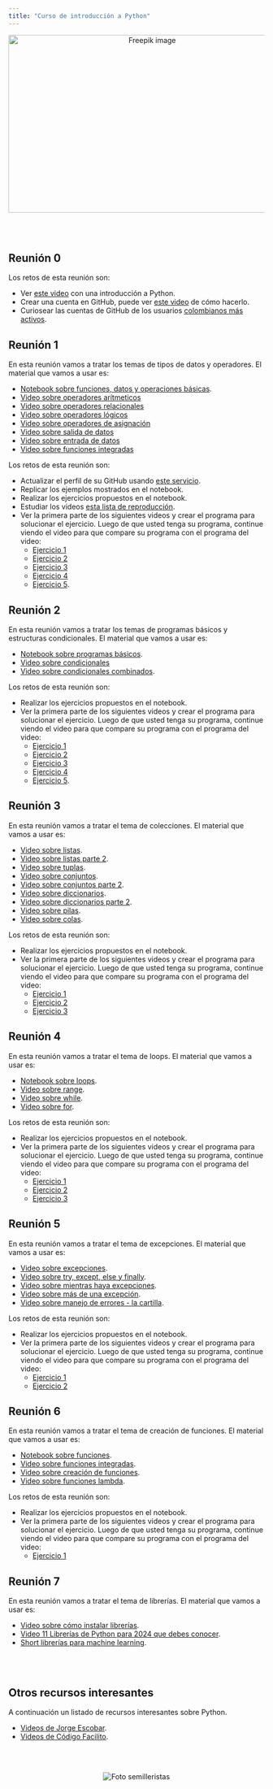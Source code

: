 ```yaml
---
title: "Curso de introducción a Python"
---
```


<center>
<img src="imagenes/girl_prog.jpg" alt="Freepik image" width="550" height="350">
</center>

<br>
<br>

## Reunión 0

Los retos de esta reunión son:

- Ver [este video](https://youtu.be/Z4AOP7-b1RM?si=wzGzrnB65Z4B1u82) con una introducción a Python.
- Crear una cuenta en GitHub, puede ver [este video](https://www.youtube.com/watch?v=ZyD8wyP7J9g) de cómo hacerlo.
- Curiosear las cuentas de GitHub de los usuarios [colombianos más activos](https://committers.top/colombia.html).

## Reunión 1

En esta reunión vamos a tratar los temas de tipos de datos y operadores. El material que vamos a usar es:

- [Notebook sobre funciones, datos y operaciones básicas](https://github.com/fhernanb/Python-para-estadistica/blob/master/01%20Lecciones%20b%C3%A1sicas/01%20Datos%20y%20operaciones%20b%C3%A1sicas.ipynb).
- [Video sobre operadores arítmeticos](https://youtu.be/PMOWXusLr9g?si=47O53QCtmtS5XP-h)
- [Video sobre operadores relacionales](https://youtu.be/mIAPti7iUKk?si=D0Ce5Ossl9LpUPZQ)
- [Video sobre operadores lógicos](https://youtu.be/ZjeOT_ACdhw?si=bNKwu-3tYlYpAoEL)
- [Video sobre operadores de asignación](https://youtu.be/LYNULtY1Zj8?si=9YneDri-2kOJCK1Z)
- [Video sobre salida de datos](https://youtu.be/V7rsdYD-x4M?si=KreQ7eBzoB_E9pj2)
- [Video sobre entrada de datos](https://youtu.be/WXHiItkIjHU?si=K9TiIcUQ14FF1jkS)
- [Video sobre funciones integradas](https://youtu.be/_qLPAwe8xb4?si=IP4EkC42RnOOlVg1)

Los retos de esta reunión son:

- Actualizar el perfil de su GitHub usando [este servicio](https://github-profile-maker.vercel.app/).
- Replicar los ejemplos mostrados en el notebook.
- Realizar los ejercicios propuestos en el notebook.
- Estudiar los videos [esta lista de reproducción](https://www.youtube.com/playlist?list=PLZOGNlgi8GGmlwUznNnnQJpyEJcABeTs4&si=8is_9R0cZ_-YuHGV).
- Ver la primera parte de los siguientes videos y crear el programa para solucionar el ejercicio. Luego de que usted tenga su programa, continue viendo el video para que compare su programa con el programa del video: 
    - [Ejercicio 1](https://youtu.be/r4ZLB064stU?si=gHjOO7KcVBS0mncb)
    - [Ejercicio 2](https://youtu.be/HXkPrXHm0so?si=I6AroDsp-V1CH6yl)
    - [Ejercicio 3](https://youtu.be/8JYjIp_sxPQ?si=MoIi_Ex5nAhwSzCN)
    - [Ejercicio 4](https://youtu.be/xCqX_BnjSNc?si=NJLX62jvSjiLCNBw)
    - [Ejercicio 5](https://youtu.be/TI_Fd3GyReM?si=dnxffZU5hfWPGN8j).

## Reunión 2

En esta reunión vamos a tratar los temas de programas básicos y estructuras condicionales. El material que vamos a usar es:

- [Notebook sobre programas básicos](https://github.com/fhernanb/Python-para-estadistica/blob/master/01%20Lecciones%20b%C3%A1sicas/03%20Ejercicios%20b%C3%A1sicos.ipynb).
- [Video sobre condicionales](https://youtu.be/-kFBwApYVtA?si=V_KEr6lrYJqCaoK4)
- [Video sobre condicionales combinados](https://youtu.be/NmVysQPlS2k?si=sKjd1o8PR4Aqnz-W).

Los retos de esta reunión son:

- Realizar los ejercicios propuestos en el notebook.
- Ver la primera parte de los siguientes videos y crear el programa para solucionar el ejercicio. Luego de que usted tenga su programa, continue viendo el video para que compare su programa con el programa del video: 
    - [Ejercicio 1](https://youtu.be/fz_-sc_bwDA?si=LaTGVqSxZajNksSd)
    - [Ejercicio 2](https://youtu.be/u21erAE2oKI?si=q4sERBxcIOBFo_AU)
    - [Ejercicio 3](https://youtu.be/eZGWlBrkhW8?si=knh34bhDa6qZLqxu)
    - [Ejercicio 4](https://youtu.be/2ushSGaPX3I?si=u7ImP9y8g8xEHbJj)
    - [Ejercicio 5](https://youtu.be/kAdgwY_mVxM?si=jbbtCsjl0NCD5gco).

## Reunión 3

En esta reunión vamos a tratar el tema de colecciones. El material que vamos a usar es:

- [Video sobre listas](https://youtu.be/xdCJa2QXmJ8?si=X30nEJFCvuNARwxf).
- [Video sobre listas parte 2](https://youtu.be/aF1tiL5A-iU?si=egKwkEaF1iXDfcDI).
- [Video sobre tuplas](https://youtu.be/PjCBukZttG4?si=9XGW7VoneNWkRFYt).
- [Video sobre conjuntos](https://youtu.be/rmRrvol4XcM?si=GXW5CLZaiQAn01rk).
- [Video sobre conjuntos parte 2](https://youtu.be/UKD3CMINxik?si=uZmRFTz3fXpv_GML).
- [Video sobre diccionarios](https://youtu.be/vAy4IM7NLIQ?si=pdi45eTzXZjgF_N0).
- [Video sobre diccionarios parte 2](https://youtu.be/hjNWsqLAPv4?si=wzZyS3cvYtbS1eAF).
- [Video sobre pilas](https://youtu.be/cXXO0qQGSPA?si=scyKBlAr5Uo3BjBK).
- [Video sobre colas](https://youtu.be/wuGYzEcgTTw?si=cJwJFoKrq-IW3u-z).

Los retos de esta reunión son:

- Realizar los ejercicios propuestos en el notebook.
- Ver la primera parte de los siguientes videos y crear el programa para solucionar el ejercicio. Luego de que usted tenga su programa, continue viendo el video para que compare su programa con el programa del video: 
    - [Ejercicio 1](https://youtu.be/Nl_CxwKaZJk?si=qBP1MNL-UcgXpedO)
    - [Ejercicio 2](https://youtu.be/N2i9uBRyJgk?si=xS-autoDAKCOm1cI)
    - [Ejercicio 3](https://youtu.be/gonL3kow0Oc?si=BEnGYZAbPPw3D8Zo)
    
## Reunión 4

En esta reunión vamos a tratar el tema de loops. El material que vamos a usar es:

- [Notebook sobre loops](https://github.com/fhernanb/Python-para-estadistica/blob/master/01%20Lecciones%20b%C3%A1sicas/05%20Loops.ipynb).
- [Video sobre range](https://youtu.be/wOHR4FzzMB4?si=EyimsgLe-JbIUZON).
- [Video sobre while](https://youtu.be/YEWxlbffgxE?si=p3o1jr4SAHzLxawJ).
- [Video sobre for](https://youtu.be/mRI8C2ZhDkg?si=IrIxL0d4K8DLmdST).

Los retos de esta reunión son:

- Realizar los ejercicios propuestos en el notebook.
- Ver la primera parte de los siguientes videos y crear el programa para solucionar el ejercicio. Luego de que usted tenga su programa, continue viendo el video para que compare su programa con el programa del video: 
    - [Ejercicio 1](https://youtu.be/L51HqhsvG68?si=s8euKzPd0bgPuLMR&t=116)
    - [Ejercicio 2](https://youtu.be/DvrPwKMVFWo?si=KK5-roHwe345Ur0Y&t=8)
    - [Ejercicio 3](https://youtu.be/2xpDkdqsyRc?si=fsYcb5fSci-cbf-V&t=48)
    
## Reunión 5

En esta reunión vamos a tratar el tema de excepciones. El material que vamos a usar es:

- [Video sobre excepciones](https://youtu.be/_lao-swaPdc?si=wgSB1p_j3AoOIfWP).
- [Video sobre try, except, else y finally](https://youtu.be/qZFK90XvyTg?si=ug9dDY7Xb3_hUAaP).
- [Video sobre mientras haya excepciones](https://youtu.be/sf1ysCJq_SQ?si=7R_lZilkgb4YL8vE).
- [Video sobre más de una excepción](https://youtu.be/hQ8Nh0bwG7w?si=ngC88_LHLd8cPqWD).
- [Video sobre manejo de errores - la cartilla](https://youtu.be/hQ8Nh0bwG7w?si=ngC88_LHLd8cPqWD).


Los retos de esta reunión son:

- Realizar los ejercicios propuestos en el notebook.
- Ver la primera parte de los siguientes videos y crear el programa para solucionar el ejercicio. Luego de que usted tenga su programa, continue viendo el video para que compare su programa con el programa del video: 
    - [Ejercicio 1](https://youtu.be/cdqTTDl_kS8?si=T7ukJy1j21BuLuww&t=89)
    - [Ejercicio 2](https://youtu.be/cdqTTDl_kS8?si=kx_LDKIYgFfzN85g&t=288)

## Reunión 6

En esta reunión vamos a tratar el tema de creación de funciones. El material que vamos a usar es:

- [Notebook sobre funciones](https://github.com/fhernanb/Python-para-estadistica/blob/master/01%20Lecciones%20b%C3%A1sicas/06%20Ejercicios%20sobre%20funciones.ipynb).
- [Video sobre funciones integradas](https://youtu.be/hHhkLEnowLA?si=TPafefBnfCIHGlXf).
- [Video sobre creación de funciones](https://youtu.be/9k91jETchkI?si=ed2_yfUizLUo6SZG&t=5).
- [Video sobre funciones lambda](https://youtu.be/KR22jigJLok?si=LxpB6ZQIrImru-Qk).

Los retos de esta reunión son:

- Realizar los ejercicios propuestos en el notebook.
- Ver la primera parte de los siguientes videos y crear el programa para solucionar el ejercicio. Luego de que usted tenga su programa, continue viendo el video para que compare su programa con el programa del video: 
    - [Ejercicio 1](https://youtube.com/shorts/5-vGyUOfC5E?si=76WIQVy7I8dMqCzs)
    
## Reunión 7

En esta reunión vamos a tratar el tema de librerías. El material que vamos a usar es:

- [Video sobre cómo instalar librerías](https://youtu.be/lkQ2cfAX2Ao?si=MtXmtW1t7QHsPucR).
- [Video 11 Librerías de Python para 2024 que debes conocer](https://youtu.be/TZQpj5hu8Yc?si=m0NEmKgu76MHfbjW).
- [Short librerías para machine learning](https://youtube.com/shorts/BFNkLG8io2c?si=Xhckz7x4GswKMZvB).


<br>
<br>
    
## Otros recursos interesantes

A continuación un listado de recursos interesantes sobre Python.

- [Videos de Jorge Escobar](https://youtube.com/playlist?list=PLZOGNlgi8GGmlwUznNnnQJpyEJcABeTs4&si=XOSMckkR2e0s8jTi).
- [Videos de Código Facilito](https://youtube.com/playlist?list=PLE549A038CF82905F&si=08r_4O9TOVnqZbs6).

<br>
<br>

<center>
<img src="imagenes/Semillero_2025_01.png" alt="Foto semilleristas">
</center>


